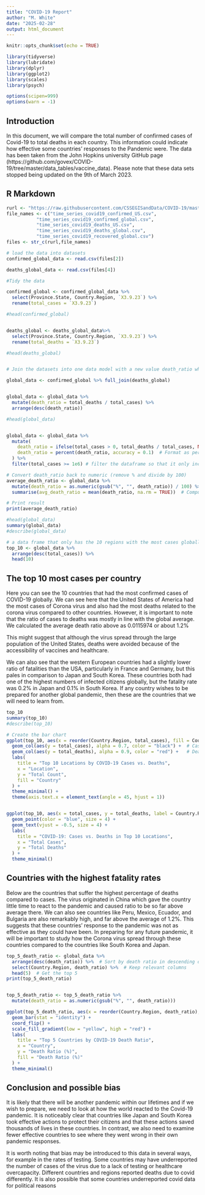---
title: "COVID-19 Report"
author: "M. White"
date: "2025-02-28"
output: html_document
---

```{r setup, include=TRUE}
knitr::opts_chunk$set(echo = TRUE)

library(tidyverse)
library(lubridate)
library(dplyr)
library(ggplot2)
library(scales)
library(psych)

options(scipen=999)
options(warn = -1)

```

## Introduction

In this document, we will compare the total number of confirmed cases of Covid-19 to total deaths in each country. This information could indicate how effective some countries' responses to the Pandemic were. The data has been taken from the John Hopkins university GitHub page (https://github.com/govex/COVID-19/tree/master/data_tables/vaccine_data). Please note that these data sets stopped being updated on the 9th of March 2023. 


## R Markdown


```{r}


rurl <- "https://raw.githubusercontent.com/CSSEGISandData/COVID-19/master/csse_covid_19_data/csse_covid_19_time_series/"
file_names <- c("time_series_covid19_confirmed_US.csv",
           "time_series_covid19_confirmed_global.csv",
           "time_series_covid19_deaths_US.csv",
           "time_series_covid19_deaths_global.csv",
           "time_series_covid19_recovered_global.csv")
files <- str_c(rurl,file_names)

# load the data into datasets
confirmed_global_data <- read.csv(files[2])

deaths_global_data <- read.csv(files[4])

#Tidy the data

confirmed_global <- confirmed_global_data %>%
  select(Province.State, Country.Region, `X3.9.23`) %>%
  rename(total_cases = `X3.9.23`)

#head(confirmed_global)


deaths_global <- deaths_global_data%>% 
  select(Province.State, Country.Region, `X3.9.23`) %>%
  rename(total_deaths = `X3.9.23`)

#head(deaths_global)


# Join the datasets into one data model with a new value death_ratio which is the ratio of cases to deaths

global_data <- confirmed_global %>% full_join(deaths_global)


global_data <- global_data %>%
  mutate(death_ratio = total_deaths / total_cases) %>%
  arrange(desc(death_ratio)) 

#head(global_data)


global_data <- global_data %>%
  mutate(
    death_ratio = ifelse(total_cases > 0, total_deaths / total_cases, NA),
    death_ratio = percent(death_ratio, accuracy = 0.1)  # Format as percentage
  ) %>%
  filter(total_cases >= 1e6) # filter the dataframe so that it only includes regions that had more than 1 million cases

# Convert death_ratio back to numeric (remove % and divide by 100)
average_death_ratio <- global_data %>%
  mutate(death_ratio = as.numeric(gsub("%", "", death_ratio)) / 100) %>%  # Convert to numeric
  summarise(avg_death_ratio = mean(death_ratio, na.rm = TRUE))  # Compute mean

# Print result
print(average_death_ratio)

#head(global_data)
summary(global_data)
#describe(global_data)

# a data frame that only has the 10 regions with the most cases globally
top_10 <- global_data %>%
  arrange(desc(total_cases)) %>%
  head(10)
```


## The top 10 most cases per country 

Here you can see the 10 countries that had the most confirmed cases of COVID-19 globally. We can see here that the United States of America had the most cases of Corona virus and also had the most deaths related to the corona virus compared to other countries. However, it is important to note that the ratio of cases to deaths was mostly in line with the global average. We calculated the average death ratio above as 0.0115974 or about 1.2% 


This might suggest that although the virus spread through the large population of the United States, deaths were avoided because of the accessibility of vaccines and healthcare. 

  
We can also see that the western European countries had a slightly lower ratio of fatalities than the USA, particularly in France and Germany, but this pales in comparison to Japan and South Korea. These countries both had one of the highest numbers of infected citizens globally, but the fatality rate was 0.2% in Japan and 0.1% in South Korea. If any country wishes to be prepared for another global pandemic, then these are the countries that we will need to learn from. 



```{r}
top_10
summary(top_10)
#describe(top_10)

# Create the bar chart
ggplot(top_10, aes(x = reorder(Country.Region, total_cases), fill = Country.Region)) +
  geom_col(aes(y = total_cases), alpha = 0.7, color = "black") +  # Cases bars
  geom_col(aes(y = total_deaths), alpha = 0.9, color = "red") +   # Deaths bars
  labs(
    title = "Top 10 Locations by COVID-19 Cases vs. Deaths",
    x = "Location",
    y = "Total Count",
    fill = "Country"
  ) +
  theme_minimal() +
  theme(axis.text.x = element_text(angle = 45, hjust = 1))


ggplot(top_10, aes(x = total_cases, y = total_deaths, label = Country.Region)) +
  geom_point(color = "blue", size = 4) +
  geom_text(vjust = -0.5, size = 4) +
  labs(
    title = "COVID-19: Cases vs. Deaths in Top 10 Locations",
    x = "Total Cases",
    y = "Total Deaths"
  ) +
  theme_minimal()
```

## Countries with the highest fatality rates

Below are the countries that suffer the highest percentage of deaths compared to cases. The virus originated in China which gave the country little time to react to the pandemic and caused ratio to be so far above average there. We can also see countries like Peru, Mexico, Ecuador, and Bulgaria are also remarkably high, and far above the average of 1.2%. This suggests that these countries' response to the pandemic was not as effective as they could have been. In preparing for any future pandemic, it will be important to study how the Corona virus spread through these countries compared to the countries like South Korea and Japan. 

```{r}
top_5_death_ratio <- global_data %>%
  arrange(desc(death_ratio)) %>%  # Sort by death ratio in descending order
  select(Country.Region, death_ratio) %>%  # Keep relevant columns
  head(5)  # Get the top 5
print(top_5_death_ratio)


top_5_death_ratio <- top_5_death_ratio %>%
  mutate(death_ratio = as.numeric(gsub("%", "", death_ratio)))

ggplot(top_5_death_ratio, aes(x = reorder(Country.Region, death_ratio), y = death_ratio, fill = death_ratio)) +
  geom_bar(stat = "identity") +
  coord_flip() +  
  scale_fill_gradient(low = "yellow", high = "red") +  
  labs(
    title = "Top 5 Countries by COVID-19 Death Ratio",
    x = "Country",
    y = "Death Ratio (%)",
    fill = "Death Ratio (%)"
  ) +
  theme_minimal()

```


## Conclusion and possible bias

It is likely that there will be another pandemic within our lifetimes and if we wish to prepare, we need to look at how the world reacted to the Covid-19 pandemic. It is noticeably clear that countries like Japan and South Korea took effective actions to protect their citizens and that these actions saved thousands of lives in these countries. In contrast, we also need to examine fewer effective countries to see where they went wrong in their own pandemic responses. 

  
It is worth noting that bias may be introduced to this data in several ways, for example in the rates of testing. Some countries may have underreported the number of cases of the virus due to a lack of testing or healthcare overcapacity. Different countries and regions reported deaths due to covid differently. It is also possible that some countries underreported covid data for political reasons 

